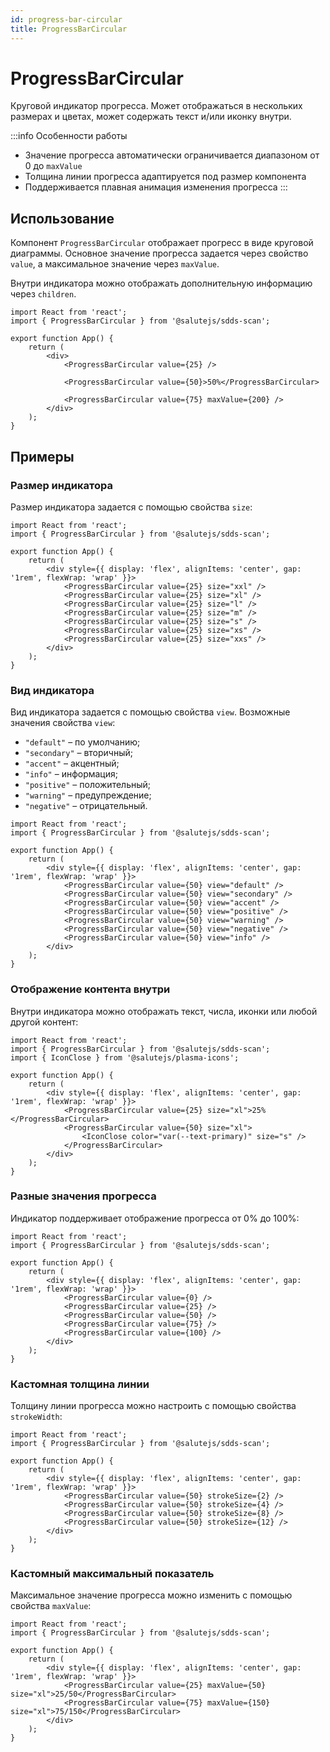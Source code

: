 ```yaml
---
id: progress-bar-circular
title: ProgressBarCircular
---
```



# ProgressBarCircular
Круговой индикатор прогресса. Может отображаться в нескольких размерах и цветах, может содержать текст и/или иконку внутри.

<Description name="ProgressBarCircular" />
<PropsTable name="ProgressBarCircular" exclude={['css']} />

:::info Особенности работы
- Значение прогресса автоматически ограничивается диапазоном от 0 до `maxValue`
- Толщина линии прогресса адаптируется под размер компонента
- Поддерживается плавная анимация изменения прогресса
:::

## Использование
Компонент `ProgressBarCircular` отображает прогресс в виде круговой диаграммы. 
Основное значение прогресса задается через свойство `value`, а максимальное значение через `maxValue`.

Внутри индикатора можно отображать дополнительную информацию через `children`.

```tsx live
import React from 'react';
import { ProgressBarCircular } from '@salutejs/sdds-scan';

export function App() {
    return (
        <div>
            <ProgressBarCircular value={25} />
            
            <ProgressBarCircular value={50}>50%</ProgressBarCircular>
            
            <ProgressBarCircular value={75} maxValue={200} />
        </div>
    );
}
```

## Примеры

### Размер индикатора
Размер индикатора задается с помощью свойства `size`:

```tsx live
import React from 'react';
import { ProgressBarCircular } from '@salutejs/sdds-scan';

export function App() {
    return (
        <div style={{ display: 'flex', alignItems: 'center', gap: '1rem', flexWrap: 'wrap' }}>
            <ProgressBarCircular value={25} size="xxl" />
            <ProgressBarCircular value={25} size="xl" />
            <ProgressBarCircular value={25} size="l" />
            <ProgressBarCircular value={25} size="m" />
            <ProgressBarCircular value={25} size="s" />
            <ProgressBarCircular value={25} size="xs" />
            <ProgressBarCircular value={25} size="xxs" />
        </div>
    );
}
```

### Вид индикатора
Вид индикатора задается с помощью свойства `view`. Возможные значения свойства `view`:
+ `"default"` – по умолчанию;
+ `"secondary"` – вторичный;
+ `"accent"` – акцентный;
+ `"info"` – информация;
+ `"positive"` – положительный;
+ `"warning"` – предупреждение;
+ `"negative"` – отрицательный.

```tsx live
import React from 'react';
import { ProgressBarCircular } from '@salutejs/sdds-scan';

export function App() {
    return (
        <div style={{ display: 'flex', alignItems: 'center', gap: '1rem', flexWrap: 'wrap' }}>
            <ProgressBarCircular value={50} view="default" />
            <ProgressBarCircular value={50} view="secondary" />
            <ProgressBarCircular value={50} view="accent" />
            <ProgressBarCircular value={50} view="positive" />
            <ProgressBarCircular value={50} view="warning" />
            <ProgressBarCircular value={50} view="negative" />
            <ProgressBarCircular value={50} view="info" />
        </div>
    );
}
```

### Отображение контента внутри
Внутри индикатора можно отображать текст, числа, иконки или любой другой контент:

```tsx live
import React from 'react';
import { ProgressBarCircular } from '@salutejs/sdds-scan';
import { IconClose } from '@salutejs/plasma-icons';

export function App() {
    return (
        <div style={{ display: 'flex', alignItems: 'center', gap: '1rem', flexWrap: 'wrap' }}>
            <ProgressBarCircular value={25} size="xl">25%</ProgressBarCircular>
            <ProgressBarCircular value={50} size="xl">
                <IconClose color="var(--text-primary)" size="s" />
            </ProgressBarCircular>
        </div>
    );
}
```

### Разные значения прогресса
Индикатор поддерживает отображение прогресса от 0% до 100%:

```tsx live
import React from 'react';
import { ProgressBarCircular } from '@salutejs/sdds-scan';

export function App() {
    return (
        <div style={{ display: 'flex', alignItems: 'center', gap: '1rem', flexWrap: 'wrap' }}>
            <ProgressBarCircular value={0} />
            <ProgressBarCircular value={25} />
            <ProgressBarCircular value={50} />
            <ProgressBarCircular value={75} />
            <ProgressBarCircular value={100} />
        </div>
    );
}
```

### Кастомная толщина линии
Толщину линии прогресса можно настроить с помощью свойства `strokeWidth`:

```tsx live
import React from 'react';
import { ProgressBarCircular } from '@salutejs/sdds-scan';

export function App() {
    return (
        <div style={{ display: 'flex', alignItems: 'center', gap: '1rem', flexWrap: 'wrap' }}>
            <ProgressBarCircular value={50} strokeSize={2} />
            <ProgressBarCircular value={50} strokeSize={4} />
            <ProgressBarCircular value={50} strokeSize={8} />
            <ProgressBarCircular value={50} strokeSize={12} />
        </div>
    );
}
```

### Кастомный максимальный показатель
Максимальное значение прогресса можно изменить с помощью свойства `maxValue`:

```tsx live
import React from 'react';
import { ProgressBarCircular } from '@salutejs/sdds-scan';

export function App() {
    return (
        <div style={{ display: 'flex', alignItems: 'center', gap: '1rem', flexWrap: 'wrap' }}>
            <ProgressBarCircular value={25} maxValue={50} size="xl">25/50</ProgressBarCircular>
            <ProgressBarCircular value={75} maxValue={150} size="xl">75/150</ProgressBarCircular>
        </div>
    );
}
```
